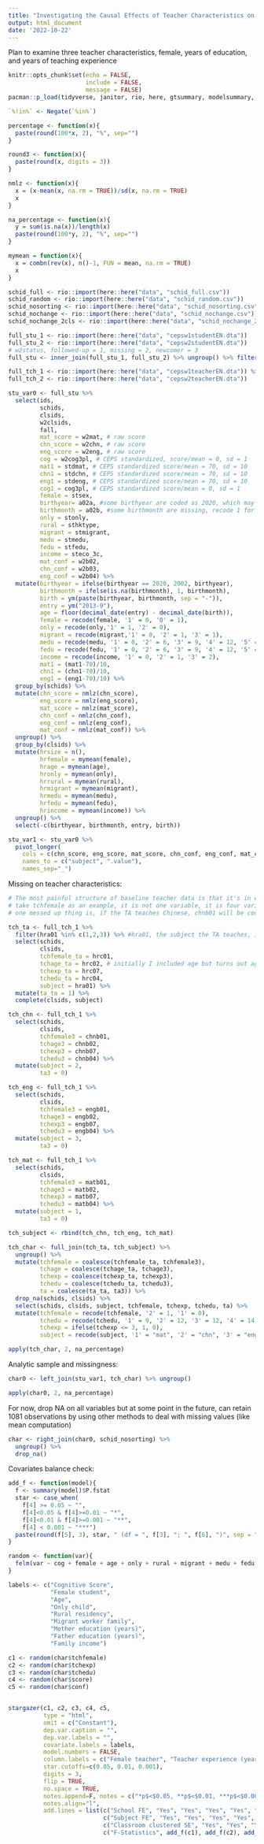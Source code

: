 ```yaml
---
title: "Investigating the Causal Effects of Teacher Characteristics on Student Academic Performance and Attitude"
output: html_document
date: '2022-10-22'
---
```


Plan to examine three teacher characteristics, female, years of education, and years of teaching experience

```r
knitr::opts_chunk$set(echo = FALSE,
                      include = FALSE,
                      message = FALSE)
pacman::p_load(tidyverse, janitor, rio, here, gtsummary, modelsummary, stargazer, huxtable, lfe, lubridate, psych)
```


```r
`%!in%` <- Negate(`%in%`)

percentage <- function(x){
  paste(round(100*x, 2), "%", sep="")
}

round3 <- function(x){
  paste(round(x, digits = 3))
}

nmlz <- function(x){
  x = (x-mean(x, na.rm = TRUE))/sd(x, na.rm = TRUE)
  x
}

na_percentage <- function(x){
  y = sum(is.na(x))/length(x)
  paste(round(100*y, 2), "%", sep="")
}

mymean = function(x){
  x = combn(rev(x), n()-1, FUN = mean, na.rm = TRUE)
  x
}
```


```r
schid_full <- rio::import(here::here("data", "schid_full.csv"))
schid_random <- rio::import(here::here("data", "schid_random.csv"))
schid_nosorting <- rio::import(here::here("data", "schid_nosorting.csv"))
schid_nochange <- rio::import(here::here("data", "schid_nochange.csv"))
schid_nochange_2cls <- rio::import(here::here("data", "schid_nochange_2cls.csv"))

full_stu_1 <- rio::import(here::here("data", "cepsw1studentEN.dta")) 
full_stu_2 <- rio::import(here::here("data", "cepsw2studentEN.dta")) 
# w2status, followed-up = 1, missing = 2, newcomer = 3
full_stu <- inner_join(full_stu_1, full_stu_2) %>% ungroup() %>% filter(w2status == 1)

full_tch_1 <- rio::import(here::here("data", "cepsw1teacherEN.dta")) %>% filter(grade9 == 0)
full_tch_2 <- rio::import(here::here("data", "cepsw2teacherEN.dta"))
```


```r
stu_var0 <- full_stu %>% 
  select(ids,
         schids,
         clsids,
         w2clsids,
         fall,
         mat_score = w2mat, # raw score
         chn_score = w2chn, # raw score
         eng_score = w2eng, # raw score
         cog = w2cog3pl, # CEPS standardized, score/mean = 0, sd = 1
         mat1 = stdmat, # CEPS standardized score/mean = 70, sd = 10
         chn1 = stdchn, # CEPS standardized score/mean = 70, sd = 10
         eng1 = stdeng, # CEPS standardized score/mean = 70, sd = 10
         cog1 = cog3pl, # CEPS standardized score/mean = 0, sd = 1
         female = stsex,
         birthyear= a02a, #some birthyear are coded as 2020, which may be a typo for 2002, swap 2020 for 2002 
         birthmonth = a02b, #some birthmonth are missing, recode 1 for NA
         only = stonly,
         rural = sthktype, 
         migrant = stmigrant, 
         medu = stmedu, 
         fedu = stfedu,
         income = steco_3c,
         mat_conf = w2b02,
         chn_conf = w2b03,
         eng_conf = w2b04) %>% 
  mutate(birthyear = ifelse(birthyear == 2020, 2002, birthyear),
         birthmonth = ifelse(is.na(birthmonth), 1, birthmonth),
         birth = ym(paste(birthyear, birthmonth, sep = "-")),
         entry = ym("2013-9"),
         age = floor(decimal_date(entry) - decimal_date(birth)), 
         female = recode(female, '1' = 0, '0' = 1),
         only = recode(only,'1' = 1, '2' = 0),
         migrant = recode(migrant,'1' = 0, '2' = 1, '3' = 1),
         medu = recode(medu, '1' = 0, '2' = 6, '3' = 9, '4' = 12, '5' = 12, '6' = 12, '7' = 14, '8' = 16, '9' = 19),
         fedu = recode(fedu, '1' = 0, '2' = 6, '3' = 9, '4' = 12, '5' = 12, '6' = 12, '7' = 14, '8' = 16, '9' = 19),
         income = recode(income, '1' = 0, '2' = 1, '3' = 2),
         mat1 = (mat1-70)/10,
         chn1 = (chn1-70)/10,
         eng1 = (eng1-70)/10) %>% 
  group_by(schids) %>% 
  mutate(chn_score = nmlz(chn_score),
         eng_score = nmlz(eng_score),
         mat_score = nmlz(mat_score),
         chn_conf = nmlz(chn_conf),
         eng_conf = nmlz(eng_conf),
         mat_conf = nmlz(mat_conf)) %>% 
  ungroup() %>% 
  group_by(clsids) %>% 
  mutate(hrsize = n(),
         hrfemale = mymean(female),
         hrage = mymean(age),
         hronly = mymean(only),
         hrrural = mymean(rural),
         hrmigrant = mymean(migrant),
         hrmedu = mymean(medu),
         hrfedu = mymean(fedu),
         hrincome = mymean(income)) %>% 
  ungroup() %>% 
  select(-c(birthyear, birthmonth, entry, birth))
```

```r
stu_var1 <- stu_var0 %>% 
  pivot_longer(
    cols = c(chn_score, eng_score, mat_score, chn_conf, eng_conf, mat_conf),
    names_to = c("subject", ".value"),
    names_sep="_") 
```

Missing on teacher characteristics:

```r
# The most painful structure of baseline teacher data is that it's in wide format. 
# take tchfemale as an example, it is not one variable, it is four variables, hrc01 for teacher-advisor (TA), chnb01 for chinese teacher, engb01 for english teacher, and matb01 for math teacher. 
# one messed up thing is, if the TA teaches Chinese, chnb01 will be coded missing

tch_ta <- full_tch_1 %>% 
  filter(hra01 %in% c(1,2,3)) %>% #hra01, the subject the TA teaches, 1=mat, 2=chn, 3=eng, 0=other
  select(schids,
         clsids,
         tchfemale_ta = hrc01,
         tchage_ta = hrc02, # initially I included age but turns out age is missing more than 3%; also there's very limit literature/less interests from researchers
         tchexp_ta = hrc07,
         tchedu_ta = hrc04,
         subject = hra01) %>% 
  mutate(ta_ta = 1) %>% 
  complete(clsids, subject)

tch_chn <- full_tch_1 %>% 
  select(schids,
         clsids,
         tchfemale3 = chnb01,
         tchage3 = chnb02,
         tchexp3 = chnb07,
         tchedu3 = chnb04) %>% 
  mutate(subject = 2,
         ta3 = 0)

tch_eng <- full_tch_1 %>% 
  select(schids,
         clsids,
         tchfemale3 = engb01,
         tchage3 = engb02,
         tchexp3 = engb07,
         tchedu3 = engb04) %>% 
  mutate(subject = 3,
         ta3 = 0)

tch_mat <- full_tch_1 %>% 
  select(schids,
         clsids,
         tchfemale3 = matb01,
         tchage3 = matb02,
         tchexp3 = matb07,
         tchedu3 = matb04) %>% 
  mutate(subject = 1,
         ta3 = 0)

tch_subject <- rbind(tch_chn, tch_eng, tch_mat) 

tch_char <- full_join(tch_ta, tch_subject) %>% 
  ungroup() %>% 
  mutate(tchfemale = coalesce(tchfemale_ta, tchfemale3),
         tchage = coalesce(tchage_ta, tchage3),
         tchexp = coalesce(tchexp_ta, tchexp3),
         tchedu = coalesce(tchedu_ta, tchedu3),
         ta = coalesce(ta_ta, ta3)) %>% 
  drop_na(schids, clsids) %>% 
  select(schids, clsids, subject, tchfemale, tchexp, tchedu, ta) %>% 
  mutate(tchfemale = recode(tchfemale, '2' = 1, '1' = 0),
         tchedu = recode(tchedu, '1' = 9, '2' = 12, '3' = 12, '4' = 14, '5' = 16, '6' = 16, '7' = 19),
         tchexp = ifelse(tchexp <= 3, 1, 0),
         subject = recode(subject, '1' = "mat", '2' = "chn", '3' = "eng"))

apply(tch_char, 2, na_percentage)
```

Analytic sample and missingness:

```r
char0 <- left_join(stu_var1, tch_char) %>% ungroup()

apply(char0, 2, na_percentage)
```

For now, drop NA on all variables but at some point in the future, can retain 1081 observations by using other methods to deal with missing values (like mean computation)

```r
char <- right_join(char0, schid_nosorting) %>% 
  ungroup() %>% 
  drop_na()
```


Covariates balance check:

```r
add_f <- function(model){
  f <- summary(model)$P.fstat
  star <- case_when(
    f[4] >= 0.05 ~ "",
    f[4]<0.05 & f[4]>=0.01 ~ "*",
    f[4]<0.01 & f[4]>=0.001 ~ "**",
    f[4] < 0.001 ~ "***")
  paste(round(f[5], 3), star, " (df = ", f[3], "; ", f[6], ")", sep = "")
}  

random <- function(var){
  felm(var ~ cog + female + age + only + rural + migrant + medu + fedu + income | schids + subject | 0 | clsids, char)
}

labels <- c("Cognitive Score",
            "Female student",
            "Age",
            "Only child",
            "Rural residency",
            "Migrant worker family",
            "Mother education (years)",
            "Father education (years)",
            "Family income")

c1 <- random(char$tchfemale)
c2 <- random(char$tchexp)
c3 <- random(char$tchedu)
c4 <- random(char$score)
c5 <- random(char$conf)


stargazer(c1, c2, c3, c4, c5, 
          type = "html",
          omit = c("Constant"),
          dep.var.caption = "",
          dep.var.labels = "",
          covariate.labels = labels,
          model.numbers = FALSE,
          column.labels = c("Female teacher", "Teacher experience (years)", "Teacher education (years)", "Academic performance", "Academic confidence"),
          star.cutoffs=c(0.05, 0.01, 0.001), 
          digits = 3, 
          flip = TRUE, 
          no.space = TRUE,
          notes.append=F, notes = c("*p$<$0.05, **p$<$0.01, ***p$<$0.001. Cells report coefficients and associated standard errors"),
          notes.align="l",
          add.lines = list(c("School FE", "Yes", "Yes", "Yes", "Yes", "Yes"),
                           c("Subject FE", "Yes", "Yes", "Yes", "Yes", "Yes"),
                           c("Classroom clustered SE", "Yes", "Yes", "Yes", "Yes", "Yes"),
                           c("F-Statistics", add_f(c1), add_f(c2), add_f(c3), add_f(c4), add_f(c5))))
```


